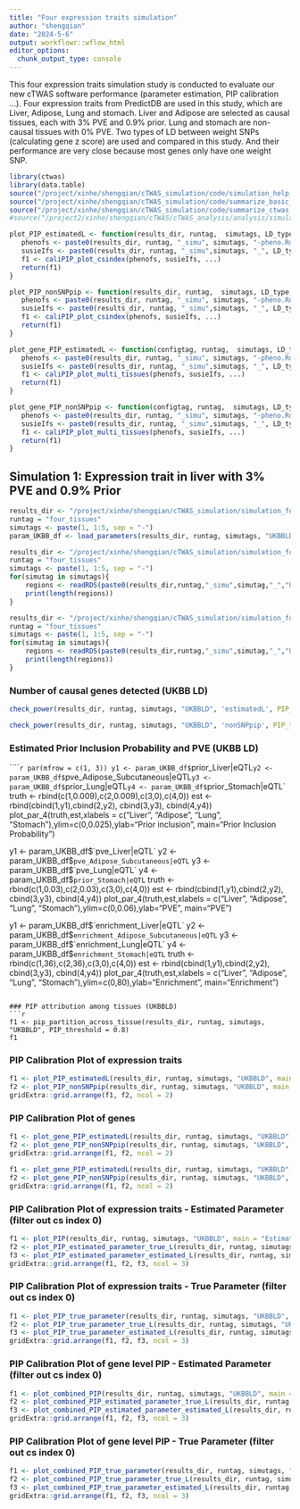 ```yaml
---
title: "Four expression traits simulation"
author: "shengqian"
date: "2024-5-6"
output: workflowr::wflow_html
editor_options:
  chunk_output_type: console
---
```


This four expression traits simulation study is conducted to evaluate our new cTWAS software performance (parameter estimation, PIP calibration ...). Four expression traits from PredictDB are used in this study, which are Liver, Adipose, Lung and stomach. Liver and Adipose are selected as causal tissues, each with 3% PVE and 0.9% prior. Lung and stomach are non-causal tissues with 0% PVE. Two types of LD between weight SNPs (calculating gene z score) are used and compared in this study. And their performance are very close because most genes only have one weight SNP.  

```r
library(ctwas)
library(data.table)
source("/project/xinhe/shengqian/cTWAS_simulation/code/simulation_help_functions.R")
source("/project/xinhe/shengqian/cTWAS_simulation/code/summarize_basic_plots.R")
source("/project/xinhe/shengqian/cTWAS_simulation/code/summarize_ctwas_plots.R")
#source("/project2/xinhe/shengqian/cTWAS/cTWAS_analysis/analysis/simulation_help_functions.R")

plot_PIP_estimatedL <- function(results_dir, runtag,  simutags, LD_type, ...){
   phenofs <- paste0(results_dir, runtag, "_simu", simutags, "-pheno.Rd")
   susieIfs <- paste0(results_dir, runtag, "_simu",simutags, "_", LD_type, ".estimatedL.finemap_regions_res.RDS")
   f1 <- caliPIP_plot_csindex(phenofs, susieIfs, ...) 
   return(f1)
}

plot_PIP_nonSNPpip <- function(results_dir, runtag,  simutags, LD_type, ...){
   phenofs <- paste0(results_dir, runtag, "_simu", simutags, "-pheno.Rd")
   susieIfs <- paste0(results_dir, runtag, "_simu",simutags, "_", LD_type, ".nonSNPpip.finemap_regions_res.RDS")
   f1 <- caliPIP_plot_csindex(phenofs, susieIfs, ...) 
   return(f1)
}

plot_gene_PIP_estimatedL <- function(configtag, runtag,  simutags, LD_type, ...){
   phenofs <- paste0(results_dir, runtag, "_simu", simutags, "-pheno.Rd")
   susieIfs <- paste0(results_dir, runtag, "_simu",simutags, "_", LD_type, ".estimatedL.finemap_regions_res.RDS")
   f1 <- caliPIP_plot_multi_tissues(phenofs, susieIfs, ...) 
   return(f1)
}

plot_gene_PIP_nonSNPpip <- function(configtag, runtag,  simutags, LD_type, ...){
   phenofs <- paste0(results_dir, runtag, "_simu", simutags, "-pheno.Rd")
   susieIfs <- paste0(results_dir, runtag, "_simu",simutags, "_", LD_type, ".nonSNPpip.finemap_regions_res.RDS")
   f1 <- caliPIP_plot_multi_tissues(phenofs, susieIfs, ...) 
   return(f1)
}
```


## Simulation 1: Expression trait in liver with 3% PVE and 0.9% Prior


```r
results_dir <- "/project/xinhe/shengqian/cTWAS_simulation/simulation_four_tissues_expression/"
runtag = "four_tissues"
simutags <- paste(1, 1:5, sep = "-")
param_UKBB_df <- load_parameters(results_dir, runtag, simutags, "UKBBLD")
```


```r
results_dir <- "/project/xinhe/shengqian/cTWAS_simulation/simulation_four_tissues_expression/"
runtag = "four_tissues"
simutags <- paste(1, 1:5, sep = "-")
for(simutag in simutags){
    regions <- readRDS(paste0(results_dir,runtag,"_simu",simutag,"_","UKBBLD",".estimatedL.screened_region_data.RDS"))
    print(length(regions))
}
```


```r
results_dir <- "/project/xinhe/shengqian/cTWAS_simulation/simulation_four_tissues_expression/"
runtag = "four_tissues"
simutags <- paste(1, 1:5, sep = "-")
for(simutag in simutags){
    regions <- readRDS(paste0(results_dir,runtag,"_simu",simutag,"_","UKBBLD",".nonSNPpip.screened_region_data.RDS"))
    print(length(regions))
}
```

### Number of causal genes detected (UKBB LD)
```r
check_power(results_dir, runtag, simutags, "UKBBLD", 'estimatedL', PIP_threshold = 0.8)
```

```r
check_power(results_dir, runtag, simutags, "UKBBLD", 'nonSNPpip', PIP_threshold = 0.8)
```

### Estimated Prior Inclusion Probability and PVE (UKBB LD)
`````r
par(mfrow = c(1, 3))
y1 <- param_UKBB_df$`prior_Liver|eQTL`
y2 <- param_UKBB_df$`pve_Adipose_Subcutaneous|eQTL`
y3 <- param_UKBB_df$`prior_Lung|eQTL`
y4 <- param_UKBB_df$`prior_Stomach|eQTL`
truth <- rbind(c(1,0.009),c(2,0.009),c(3,0),c(4,0))
est <- rbind(cbind(1,y1),cbind(2,y2), cbind(3,y3), cbind(4,y4))
plot_par_4(truth,est,xlabels = c("Liver", "Adipose", "Lung", "Stomach"),ylim=c(0,0.025),ylab="Prior inclusion", main="Prior Inclusion Probability")

y1 <- param_UKBB_df$`pve_Liver|eQTL`
y2 <- param_UKBB_df$`pve_Adipose_Subcutaneous|eQTL`
y3 <- param_UKBB_df$`pve_Lung|eQTL`
y4 <- param_UKBB_df$`prior_Stomach|eQTL`
truth <- rbind(c(1,0.03),c(2,0.03),c(3,0),c(4,0))
est <- rbind(cbind(1,y1),cbind(2,y2), cbind(3,y3), cbind(4,y4))
plot_par_4(truth,est,xlabels = c("Liver", "Adipose", "Lung", "Stomach"),ylim=c(0,0.06),ylab="PVE", main="PVE")

y1 <- param_UKBB_df$`enrichment_Liver|eQTL`
y2 <- param_UKBB_df$`enrichment_Adipose_Subcutaneous|eQTL`
y3 <- param_UKBB_df$`enrichment_Lung|eQTL`
y4 <- param_UKBB_df$`enrichment_Stomach|eQTL`
truth <- rbind(c(1,36),c(2,36),c(3,0),c(4,0))
est <- rbind(cbind(1,y1),cbind(2,y2), cbind(3,y3), cbind(4,y4))
plot_par_4(truth,est,xlabels = c("Liver", "Adipose", "Lung", "Stomach"),ylim=c(0,80),ylab="Enrichment", main="Enrichment")
```

### PIP attribution among tissues (UKBBLD)
```r
f1 <- pip_partition_across_tissue(results_dir, runtag, simutags, "UKBBLD", PIP_threshold = 0.8)
f1
```


### PIP Calibration Plot of expression traits
```r
f1 <- plot_PIP_estimatedL(results_dir, runtag, simutags, "UKBBLD", main = "Estimated L")
f2 <- plot_PIP_nonSNPpip(results_dir, runtag, simutags, "UKBBLD", main = "nonSNPpip")
gridExtra::grid.arrange(f1, f2, ncol = 2)
```


### PIP Calibration Plot of genes
```r
f1 <- plot_gene_PIP_estimatedL(results_dir, runtag, simutags, "UKBBLD", main = "Estimated L")
f2 <- plot_gene_PIP_nonSNPpip(results_dir, runtag, simutags, "UKBBLD", main = "nonSNPpip")
gridExtra::grid.arrange(f1, f2, ncol = 2)
```



```r
f1 <- plot_gene_PIP_estimatedL(results_dir, runtag, simutags, "UKBBLD", main = "Estimated L")
f2 <- plot_gene_PIP_nonSNPpip(results_dir, runtag, simutags, "UKBBLD", main = "nonSNPpip")
gridExtra::grid.arrange(f1, f2, ncol = 2)
```








### PIP Calibration Plot of expression traits - Estimated Parameter (filter out cs index 0)
```r
f1 <- plot_PIP(results_dir, runtag, simutags, "UKBBLD", main = "Estimated Parameter Default L")
f2 <- plot_PIP_estimated_parameter_true_L(results_dir, runtag, simutags, "UKBBLD", main = "Estimated Parameter True L")
f3 <- plot_PIP_estimated_parameter_estimated_L(results_dir, runtag, simutags, "UKBBLD", main = "Estimated Parameter Estimated L")
gridExtra::grid.arrange(f1, f2, f3, ncol = 3)
```

### PIP Calibration Plot of expression traits - True Parameter (filter out cs index 0)
```r
f1 <- plot_PIP_true_parameter(results_dir, runtag, simutags, "UKBBLD", main = "True Parameter Default L")
f2 <- plot_PIP_true_parameter_true_L(results_dir, runtag, simutags, "UKBBLD", main = "True Parameter True L")
f3 <- plot_PIP_true_parameter_estimated_L(results_dir, runtag, simutags, "UKBBLD", main = "True Parameter Estimated L")
gridExtra::grid.arrange(f1, f2, f3, ncol = 3)
```

### PIP Calibration Plot of gene level PIP - Estimated Parameter (filter out cs index 0)
```r
f1 <- plot_combined_PIP(results_dir, runtag, simutags, "UKBBLD", main = "Estimated Parameter Default L")
f2 <- plot_combined_PIP_estimated_parameter_true_L(results_dir, runtag, simutags, "UKBBLD", main = "Estimated Parameter True L")
f3 <- plot_combined_PIP_estimated_parameter_estimated_L(results_dir, runtag, simutags, "UKBBLD", main = "Estimated Parameter Estimated L")
gridExtra::grid.arrange(f1, f2, f3, ncol = 3)
```

### PIP Calibration Plot of gene level PIP - True Parameter (filter out cs index 0)
```r
f1 <- plot_combined_PIP_true_parameter(results_dir, runtag, simutags, "UKBBLD", main = "True Parameter Default L")
f2 <- plot_combined_PIP_true_parameter_true_L(results_dir, runtag, simutags, "UKBBLD", main = "True Parameter True L")
f3 <- plot_combined_PIP_true_parameter_estimated_L(results_dir, runtag, simutags, "UKBBLD", main = "True Parameter Estimated L")
gridExtra::grid.arrange(f1, f2, f3, ncol = 3)
```
